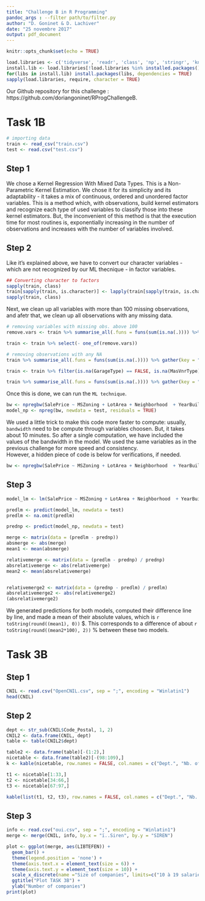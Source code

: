 ---
title: "Challenge B in R Programming"
pandoc_args : --filter path/to/filter.py
author: "D. Goninet & D. Lachiver"
date: "25 novembre 2017"
output: pdf_document
---

```{r setup, include = FALSE}
knitr::opts_chunk$set(echo = TRUE)
```

```{r packages, include = FALSE}
load.libraries <- c('tidyverse', 'readr', 'class', 'np', 'stringr', 'knitr')
install.lib <- load.libraries[!load.libraries %in% installed.packages()]
for(libs in install.lib) install.packages(libs, dependencies = TRUE)
sapply(load.libraries, require, character = TRUE)
```

Our Github repository for this challenge : 
https://github.com/doriangoninet/RProgChallengeB.

# Task 1B

```{r 1B.setup, include = FALSE}
# importing data
train <- read_csv("train.csv")
test <- read.csv("test.csv")
```

## Step 1

We chose a Kernel Regression With Mixed Data Types. This is a Non-Parametric Kernel Estimation. We chose it for its simplicity and its adaptability - it takes a mix of continuous, ordered and unordered factor variables.  This is a method which, with observations, build kernel estimators and recognize each type of used variables to classify those into these kernel estimators.  But, the inconvenient of this method is that the execution time for most routines is, exponentially increasing in the number of observations and increases with the number of variables involved.

## Step 2

Like it's explained above, we have to convert our character variables - which are not recognized by our ML thecnique - in factor variables.

```{r 1B.step2.setup convert char to fact, results = FALSE, echo = (3)}
## Converting character to factors 
sapply(train, class)
train[sapply(train, is.character)] <- lapply(train[sapply(train, is.character)], as.factor)
sapply(train, class)
```

Next, we clean up all variables with more than 100 missing observations, and afetr that, we clean up all observations with any missing data.

```{r 1B.step2.setup missing data, include = FALSE}

# removing variables with missing obs. above 100
remove.vars <- train %>% summarise_all(.funs = funs(sum(is.na(.)))) %>% gather(key = "feature", value = "missing.observations") %>% filter(missing.observations > 100) %>% select(feature) %>% unlist

train <- train %>% select(- one_of(remove.vars))

# removing observations with any NA
train %>% summarise_all(.funs = funs(sum(is.na(.)))) %>% gather(key = "feature", value = "missing.observations") %>% filter(missing.observations > 0)

train <- train %>% filter(is.na(GarageType) == FALSE, is.na(MasVnrType) == FALSE, is.na(BsmtFinType2) == FALSE, is.na(BsmtExposure) == FALSE, is.na(Electrical) == FALSE)

train %>% summarise_all(.funs = funs(sum(is.na(.)))) %>% gather(key = "feature", value = "missing.observations") %>% filter(missing.observations > 0)
```

Once this is done, we can run the `ML technique`.

```{r 1B.step2, include = TRUE, results = FALSE}
bw <- npregbw(SalePrice ~ MSZoning + LotArea + Neighborhood  + YearBuilt + OverallQual, data = train, bws=c(0.732623, 4366.52, 0.5143274, 2.216515, 0.4687656),bandwidth.compute = FALSE)
model_np <- npreg(bw, newdata = test, residuals = TRUE)
```

We used a little trick to make this code more faster to compute: usually, `bandwidth` need to be compute through variables choosen. But, it takes about 10 minutes. So after a single computation, we have included the values of the bandwidth in the model. We used the same variables as in the previous challenge for more speed and consistency.  
However, a hidden piece of code is below for verifications, if needed.

```{r 1B.step2.verif, eval = FALSE, include = FALSE}
bw <- npregbw(SalePrice ~ MSZoning + LotArea + Neighborhood  + YearBuilt + OverallQual, data = train, bandwidth.compute = TRUE)
```


## Step 3

```{r predictions from Challenge A, include = FALSE}
model_lm <- lm(SalePrice ~ MSZoning + LotArea + Neighborhood  + YearBuilt + OverallQual, data = train)

predlm <- predict(model_lm, newdata = test)
predlm <- na.omit(predlm)
```

```{r predictions from Challenge B, include = FALSE}
prednp <- predict(model_np, newdata = test)
```

```{r marge dataset, include = FALSE}
merge <- matrix(data = (predlm - prednp))
absmerge <- abs(merge)
mean1 <- mean(absmerge)

relativemerge <- matrix(data = (predlm - prednp) / prednp)
absrelativemerge <- abs(relativemerge)
mean2 <- mean(absrelativemerge)


relativemerge2 <- matrix(data = (prednp - predlm) / predlm)
absrelativemerge2 <- abs(relativemerge2)
(absrelativemerge2)
```

We generated predictions for both models, computed their difference line by line, and made a mean of their absolute values, which is `r toString(round((mean1), 0))` $. This corresponds to a difference of about `r toString(round((mean2*100), 2))` % between these two models.


# Task 3B

## Step 1

```{r 3B.step1, include=FALSE}
CNIL <- read.csv("OpenCNIL.csv", sep = ";", encoding = "Winlatin1")
head(CNIL)
```

## Step 2

```{r 3B.step2, echo=FALSE, results='asis'}

dept <- str_sub(CNIL$Code_Postal, 1, 2)
CNIL2 <- data.frame(CNIL, dept)
table <- table(CNIL2$dept)

table2 <- data.frame(table)[-(1:2),]
nicetable <- data.frame(table2)[-(98:109),]
k <- kable(nicetable, row.names = FALSE, col.names = c("Dept.", "Nb. of CNIL nominated"))

t1 <- nicetable[1:33,]
t2 <- nicetable[34:66,]
t3 <- nicetable[67:97,]

kable(list(t1, t2, t3), row.names = FALSE, col.names = c("Dept.", "Nb. of CNIL nominated"), format = "latex", align = 'c')
```

## Step 3

```{r 3B.step3, echo=FALSE}
info <- read.csv("oui.csv", sep = ";", encoding = "Winlatin1")
merge <- merge(CNIL, info, by.x = "ï..Siren", by.y = "SIREN")

plot <- ggplot(merge, aes(LIBTEFEN)) +
  geom_bar() +
  theme(legend.position = 'none') +
  theme(axis.text.x = element_text(size = 6)) +
  theme(axis.text.y = element_text(size = 10)) +
  scale_x_discrete(name ="Size of companies", limits=c("10 à 19 salariés", "20 à 49 salariés", "50 à 99 salariés", "100 à 199 salariés", "200 à 249 salariés", "500 à 999 salariés", "2 000 à 4 999 salariés")) +
  ggtitle("Plot TASK 3B") +
  ylab("Number of companies")
print(plot)

```